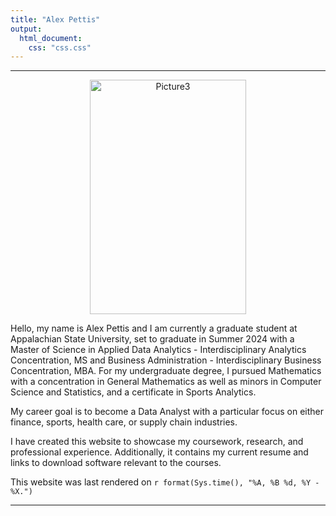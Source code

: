 ```yaml
---
title: "Alex Pettis"
output:
  html_document:
    css: "css.css"
---
```


<hr>

<center>
<p><img src="./Picture3.jpg" alt="Picture3" align="center" hspace="20" style="width:250px;height:375px;"></p>
</center>

Hello, my name is Alex Pettis and I am currently a graduate student at Appalachian State University, set to graduate in Summer 2024 with a Master of Science in Applied Data Analytics - Interdisciplinary Analytics Concentration, MS and Business Administration - Interdisciplinary Business Concentration, MBA. For my undergraduate degree, I pursued Mathematics with a concentration in General Mathematics as well as minors in Computer Science and Statistics, and a certificate in Sports Analytics. 

My career goal is to become a Data Analyst with a particular focus on either finance, sports, health care, or supply chain industries.

I have created this website to showcase my coursework, research, and professional experience. Additionally, it contains my current resume and links to download software relevant to the courses.

This website was last rendered on `r format(Sys.time(), "%A, %B %d, %Y - %X.")`

<hr>